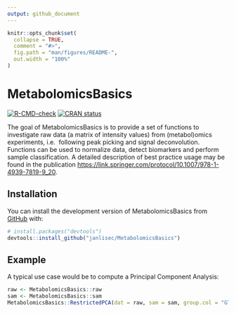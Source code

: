 ```yaml
---
output: github_document
---
```


<!-- README.md is generated from README.Rmd. Please edit that file -->

```r
knitr::opts_chunk$set(
  collapse = TRUE,
  comment = "#>",
  fig.path = "man/figures/README-",
  out.width = "100%"
)
```

# MetabolomicsBasics

 <!-- badges: start -->
  [![R-CMD-check](https://github.com/janlisec/MetabolomicsBasics/actions/workflows/R-CMD-check.yaml/badge.svg)](https://github.com/janlisec/MetabolomicsBasics/actions/workflows/R-CMD-check.yaml)
  [![CRAN status](https://www.r-pkg.org/badges/version/MetabolomicsBasics)](https://CRAN.R-project.org/package=MetabolomicsBasics)
  <!-- badges: end -->

The goal of MetabolomicsBasics is to provide a set of functions to investigate 
raw data (a matrix of intensity values) from (metabol)omics experiments, i.e. 
following peak picking and signal deconvolution. 
Functions can be used to normalize data, detect biomarkers and perform sample 
classification. A detailed description of best practice usage may be found in 
the publication <https://link.springer.com/protocol/10.1007/978-1-4939-7819-9_20>.

## Installation

You can install the development version of MetabolomicsBasics from [GitHub](https://github.com/) with:

``` r
# install.packages("devtools")
devtools::install_github("janlisec/MetabolomicsBasics")
```

## Example

A typical use case would be to compute a Principal Component Analysis:

```r
raw <- MetabolomicsBasics::raw
sam <- MetabolomicsBasics::sam
MetabolomicsBasics::RestrictedPCA(dat = raw, sam = sam, group.col = "GT")

```

